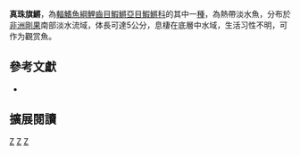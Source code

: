 {{Speciesbox 
| taxon = Aphyosemion zygaima
| status = DD
| status_system = IUCN3.1
| authority = [[Huber|Huber]], 1981
| synonyms = 
}}
'''真珠旗鱂'''，為[[輻鰭魚綱|輻鰭魚綱]][[鯉齒目|鯉齒目]][[鰕鱂亞目|鰕鱂亞目]][[鰕鱂科|鰕鱂科]]的其中一[[種|種]]，為熱帶淡水魚，分布於[[非洲|非洲]][[剛果|剛果]]南部淡水流域，体長可達5公分，息棲在底層中水域，生活习性不明，可作为觀赏魚。

== 參考文獻 ==
*{{FishBase_species|genus=Aphyosemion|species=zygaima|year=2014|month=7}}

== 擴展閱讀 ==
{{refbegin}}
{{wikispecies-inline|Aphyosemion zygaima|珠真鱂旗}}
{{refend}}
{{Taxonbar|from=Q8202604}}

[[Category:IUCN红色名录数据缺乏物种|Z]]
[[Category:觀賞魚|Z]]
[[Category:旗鱂屬|Z]]